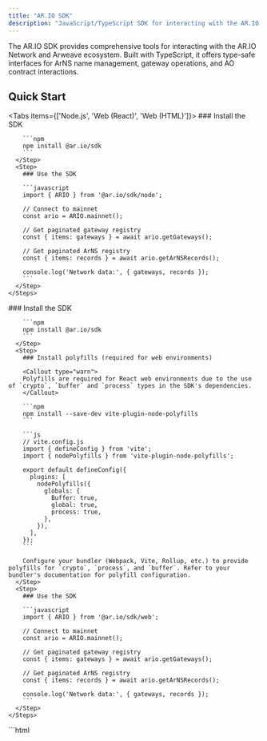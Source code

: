 ```yaml
---
title: "AR.IO SDK"
description: "JavaScript/TypeScript SDK for interacting with the AR.IO Network, including ArNS name management, gateway interactions, and AO contract operations"
---
```



The AR.IO SDK provides comprehensive tools for interacting with the AR.IO Network and Arweave ecosystem. Built with TypeScript, it offers type-safe interfaces for ArNS name management, gateway operations, and AO contract interactions.

## Quick Start

<Tabs items={['Node.js', 'Web (React)', 'Web (HTML)']}>
  <Tab value="Node.js">
    <Steps>
      <Step>
        ### Install the SDK

        ```npm
        npm install @ar.io/sdk
        ```
      </Step>
      <Step>
        ### Use the SDK

        ```javascript
        import { ARIO } from '@ar.io/sdk/node';

        // Connect to mainnet
        const ario = ARIO.mainnet();

        // Get paginated gateway registry
        const { items: gateways } = await ario.getGateways();

        // Get paginated ArNS registry
        const { items: records } = await ario.getArNSRecords();

        console.log('Network data:', { gateways, records });
        ```
      </Step>
    </Steps>
  </Tab>
  <Tab value="Web (Browser)">
    <Steps>
      <Step>
        ### Install the SDK

        ```npm
        npm install @ar.io/sdk
        ```
      </Step>
      <Step>
        ### Install polyfills (required for web environments)

        <Callout type="warn">
        Polyfills are required for React web environments due to the use of `crypto`, `buffer` and `process` types in the SDK's dependencies.
        </Callout>

        ```npm
        npm install --save-dev vite-plugin-node-polyfills
        ```

        ```js
        // vite.config.js
        import { defineConfig } from 'vite';
        import { nodePolyfills } from 'vite-plugin-node-polyfills';

        export default defineConfig({
          plugins: [
            nodePolyfills({
              globals: {
                Buffer: true,
                global: true,
                process: true,
              },
            }),
          ],
        });
        ```

        Configure your bundler (Webpack, Vite, Rollup, etc.) to provide polyfills for `crypto`, `process`, and `buffer`. Refer to your bundler's documentation for polyfill configuration.
      </Step>
      <Step>
        ### Use the SDK

        ```javascript
        import { ARIO } from '@ar.io/sdk/web';

        // Connect to mainnet
        const ario = ARIO.mainnet();

        // Get paginated gateway registry
        const { items: gateways } = await ario.getGateways();

        // Get paginated ArNS registry
        const { items: records } = await ario.getArNSRecords();

        console.log('Network data:', { gateways, records });
        ```
      </Step>
    </Steps>
  </Tab>
  <Tab value="Raw HTML">
    ```html
    <!DOCTYPE html>
    <html>
    <head>
        <title>AR.IO SDK Example</title>
        <script type="module">
            // Polyfills are included in the minimized web bundle, so not necessary to import directly
            import { ARIO } from 'https://unpkg.com/@ar.io/sdk';
            
            // Connect to mainnet
            const ario = ARIO.mainnet();
            
            // Function to load AR.IO data
            async function loadArioData() {
                try {
                    // Get gateway information
                    const { items: gateways } = await ario.getGateways();
                    
                    // Get ArNS records
                    const { items: records } = await ario.getArNSRecords();
                    
                    // Display results
                    document.getElementById('results').innerHTML = `
                        <h3>Gateways: ${Object.keys(gateways).length}</h3>
                        <h3>ArNS Records: ${Object.keys(records).length}</h3>
                        <pre>${JSON.stringify({ gateways, records }, null, 2)}</pre>
                    `;
                } catch (error) {
                    document.getElementById('results').innerHTML = `
                        <p style="color: red;">Error: ${error.message}</p>
                    `;
                }
            }
            
            // Load data when page loads
            window.addEventListener('load', loadArioData);
        </script>
    </head>
    <body>
        <h1>AR.IO SDK Example</h1>
        <div id="results">
            <p>Loading AR.IO data...</p>
        </div>
    </body>
    </html>
    ```
  </Tab>
</Tabs>

## API Reference & Documentation

<Cards>
  <Card
    icon={<BookOpen />}
    title="API Reference"
    description="Complete API documentation for all SDK methods and classes"
    href="/apis/ar-io-node"
  />
  <Card
    icon={<Code />}
    title="SDK Details"
    description="Detailed guides for ARIO contracts, ANT operations, and utilities"
    href="/sdks/ar-io-sdk/arweave-name-system-arns"
  />
</Cards>

## Core Features

<Cards>
  <Card
    icon={<Network />}
    title="ARIO Contract Operations"
    description="ArNS management, gateway discovery, and network configuration"
    href="/sdks/ar-io-sdk/arweave-name-system-arns"
  />
  <Card
    icon={<Server />}
    title="ANT Contract Integration"
    description="Initialize, manage records, and transfer ANT ownership"
    href="/sdks/ar-io-sdk/initialize"
  />
  <Card
    icon={<Settings />}
    title="Pagination & Utilities"
    description="Handle large datasets and token conversions efficiently"
    href="/sdks/ar-io-sdk/overview"
  />
  <Card
    icon={<Coins />}
    title="Token Operations"
    description="ARIO token conversions and management utilities"
    href="/sdks/ar-io-sdk/converting-ario-to-mario"
  />
</Cards>
